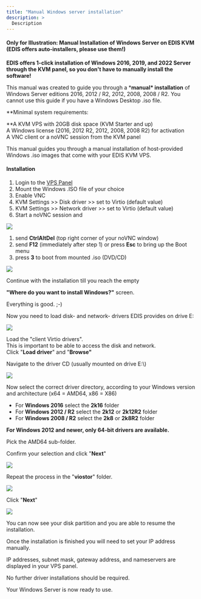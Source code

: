 ```yaml
---
title: "Manual Windows server installation"
description: >
  Description
---
```


#### Only for Illustration: Manual Installation of Windows Server on EDIS KVM (EDIS offers auto-installers, please use them!)

**EDIS offers 1-click installation of Windows 2016, 2019, and 2022 Server through the KVM panel, so you don't have to manually install the software!**

This manual was created to guide you through a \***manual\* installation** of Windows Server editions 2016, 2012 / R2, 2012, 2008, 2008 / R2. You cannot use this guide if you have a Windows Desktop .iso file.  

**Minimal system requirements:  
  
**A KVM VPS with 20GB disk space (KVM Starter and up)  
A Windows license (2016, 2012 R2, 2012, 2008, 2008 R2) for activation  
A VNC client or a noVNC session from the KVM panel

This manual guides you through a manual installation of host-provided Windows .iso images that come with your EDIS KVM VPS.

#### **Installation**

1.  Login to the [VPS Panel](https://manage.edis.at/whmcs/clientarea.php)
2.  Mount the Windows .ISO file of your choice
3.  Enable VNC
4.  KVM Settings >> Disk driver >> set to Virtio (default value)
5.  KVM Settings >> Network driver >> set to Virtio (default value)
6.  Start a noVNC session and

![](https://files.helpdocs.io/099fp42b3r/articles/1jceksmqea/1664566182557/boot-options.png)

1.  send **CtrlAltDel** (top right corner of your noVNC window)
2.  send **F12** (immediately after step 1) or press **Esc** to bring up the Boot menu
3.  press **3** to boot from mounted .iso (DVD/CD)

![](https://files.helpdocs.io/099fp42b3r/articles/1jceksmqea/1664566182869/windows-kvm-pic-2.png)

Continue with the installation till you reach the empty  

**"Where do you want to install Windows?"** screen.  

Everything is good. ;-)

Now you need to load disk- and network- drivers EDIS provides on drive E:

![](https://files.helpdocs.io/099fp42b3r/articles/1jceksmqea/1664566183165/windows-kvm-pic-3.png)

Load the "client Virtio drivers".  
This is important to be able to access the disk and network.  
Click "**Load driver**" and "**Browse"**

Navigate to the driver CD (usually mounted on drive E:\\)

![](https://files.helpdocs.io/099fp42b3r/articles/1jceksmqea/1664566183431/image.png)

Now select the correct driver directory, according to your Windows version and architecture (x64 = AMD64, x86 = X86)

*   For **Windows 2016** select the **2k16** folder
*   For **Windows 2012 / R2** select the **2k12** or **2k12R2** folder
*   For **Windows 2008 / R2** select the **2k8** or **2k8R2** folder

**For Windows 2012 and newer, only 64-bit drivers are available.**  

Pick the AMD64 sub-folder.  

  

Confirm your selection and click "**Next**"

![](https://files.helpdocs.io/099fp42b3r/articles/1jceksmqea/1664566183762/screen-shot-2018-07-16-at-12-57-28.png)

Repeat the process in the "**viostor**" folder.

![](https://files.helpdocs.io/099fp42b3r/articles/1jceksmqea/1664566184052/image.png)

Click "**Next**"  

![](https://files.helpdocs.io/099fp42b3r/articles/1jceksmqea/1664566184359/screen-shot-2018-07-16-at-12-57-28.png)

You can now see your disk partition and you are able to resume the installation.

Once the installation is finished you will need to set your IP address manually.  

IP addresses, subnet mask, gateway address, and nameservers are displayed in your VPS panel.  

No further driver installations should be required.  

Your Windows Server is now ready to use.